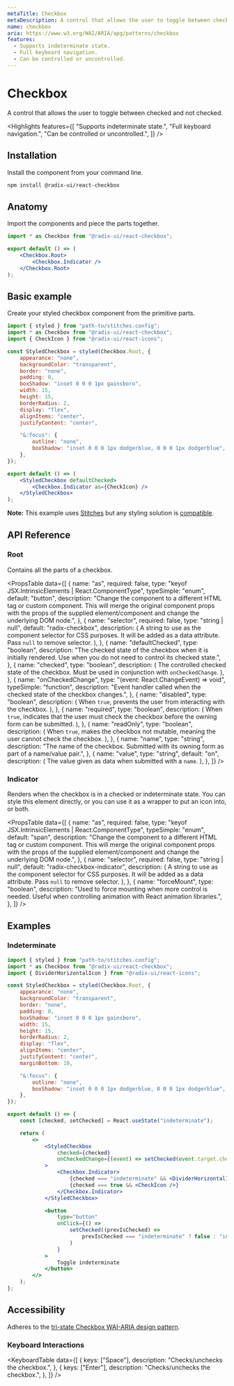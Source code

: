 ```yaml
---
metaTitle: Checkbox
metaDescription: A control that allows the user to toggle between checked and not checked.
name: checkbox
aria: https://www.w3.org/WAI/ARIA/apg/patterns/checkbox
features:
  - Supports indeterminate state.
  - Full keyboard navigation.
  - Can be controlled or uncontrolled.
---
```


# Checkbox

<Description>
	A control that allows the user to toggle between checked and not checked.
</Description>

<Highlights
	features={[
		"Supports indeterminate state.",
		"Full keyboard navigation.",
		"Can be controlled or uncontrolled.",
	]}
/>

## Installation

Install the component from your command line.

```bash
npm install @radix-ui/react-checkbox
```

## Anatomy

Import the components and piece the parts together.

```jsx
import * as Checkbox from "@radix-ui/react-checkbox";

export default () => (
	<Checkbox.Root>
		<Checkbox.Indicator />
	</Checkbox.Root>
);
```

## Basic example

Create your styled checkbox component from the primitive parts.

```jsx
import { styled } from "path-to/stitches.config";
import * as Checkbox from "@radix-ui/react-checkbox";
import { CheckIcon } from "@radix-ui/react-icons";

const StyledCheckbox = styled(Checkbox.Root, {
	appearance: "none",
	backgroundColor: "transparent",
	border: "none",
	padding: 0,
	boxShadow: "inset 0 0 0 1px gainsboro",
	width: 15,
	height: 15,
	borderRadius: 2,
	display: "flex",
	alignItems: "center",
	justifyContent: "center",

	"&:focus": {
		outline: "none",
		boxShadow: "inset 0 0 0 1px dodgerblue, 0 0 0 1px dodgerblue",
	},
});

export default () => (
	<StyledCheckbox defaultChecked>
		<Checkbox.Indicator as={CheckIcon} />
	</StyledCheckbox>
);
```

<Note>

**Note:** This example uses [Stitches](https://stitches.dev) but any styling solution is [compatible](/primitives/docs/guides/styling).

</Note>

## API Reference

### Root

Contains all the parts of a checkbox.

<PropsTable
	data={[
		{
			name: "as",
			required: false,
			type: "keyof JSX.IntrinsicElements | React.ComponentType<any>",
			typeSimple: "enum",
			default: "button",
			description:
				"Change the component to a different HTML tag or custom component. This will merge the original component props with the props of the supplied element/component and change the underlying DOM node.",
		},
		{
			name: "selector",
			required: false,
			type: "string | null",
			default: "radix-checkbox",
			description: (
				<span>
					A string to use as the component selector for CSS purposes. It will be
					added as a data attribute. Pass <Code>null</Code> to remove selector.
				</span>
			),
		},
		{
			name: "defaultChecked",
			type: "boolean",
			description:
				"The checked state of the checkbox when it is initially rendered. Use when you do not need to control its checked state.",
		},
		{
			name: "checked",
			type: "boolean",
			description: (
				<span>
					The controlled checked state of the checkbox. Must be used in
					conjunction with <Code>onCheckedChange</Code>.
				</span>
			),
		},
		{
			name: "onCheckedChange",
			type: "(event: React.ChangeEvent<HTMLInputElement>) => void",
			typeSimple: "function",
			description:
				"Event handler called when the checked state of the checkbox changes.",
		},
		{
			name: "disabled",
			type: "boolean",
			description: (
				<span>
					When <Code>true</Code>, prevents the user from interacting with the
					checkbox.
				</span>
			),
		},
		{
			name: "required",
			type: "boolean",
			description: (
				<span>
					When <Code>true</Code>, indicates that the user must check the
					checkbox before the owning form can be submitted.
				</span>
			),
		},
		{
			name: "readOnly",
			type: "boolean",
			description: (
				<span>
					When <Code>true</Code>, makes the checkbox not mutable, meaning the
					user cannot check the checkbox.
				</span>
			),
		},
		{
			name: "name",
			type: "string",
			description:
				"The name of the checkbox. Submitted with its owning form as part of a name/value pair.",
		},
		{
			name: "value",
			type: "string",
			default: "on",
			description: (
				<span>
					The value given as data when submitted with a <Code>name</Code>.
				</span>
			),
		},
	]}
/>

### Indicator

Renders when the checkbox is in a checked or indeterminate state. You can style this element directly, or you can use it as a wrapper to put an icon into, or both.

<PropsTable
	data={[
		{
			name: "as",
			required: false,
			type: "keyof JSX.IntrinsicElements | React.ComponentType<any>",
			typeSimple: "enum",
			default: "span",
			description:
				"Change the component to a different HTML tag or custom component. This will merge the original component props with the props of the supplied element/component and change the underlying DOM node.",
		},
		{
			name: "selector",
			required: false,
			type: "string | null",
			default: "radix-checkbox-indicator",
			description: (
				<span>
					A string to use as the component selector for CSS purposes. It will be
					added as a data attribute. Pass <Code>null</Code> to remove selector.
				</span>
			),
		},
		{
			name: "forceMount",
			type: "boolean",
			description:
				"Used to force mounting when more control is needed. Useful when controlling animation with React animation libraries.",
		},
	]}
/>

## Examples

### Indeterminate

```jsx
import { styled } from "path-to/stitches.config";
import * as Checkbox from "@radix-ui/react-checkbox";
import { DividerHorizontalIcon } from "@radix-ui/react-icons";

const StyledCheckbox = styled(Checkbox.Root, {
	appearance: "none",
	backgroundColor: "transparent",
	border: "none",
	padding: 0,
	boxShadow: "inset 0 0 0 1px gainsboro",
	width: 15,
	height: 15,
	borderRadius: 2,
	display: "flex",
	alignItems: "center",
	justifyContent: "center",
	marginBottom: 10,

	"&:focus": {
		outline: "none",
		boxShadow: "inset 0 0 0 1px dodgerblue, 0 0 0 1px dodgerblue",
	},
});

export default () => {
	const [checked, setChecked] = React.useState("indeterminate");

	return (
		<>
			<StyledCheckbox
				checked={checked}
				onCheckedChange={(event) => setChecked(event.target.checked)}
			>
				<Checkbox.Indicator>
					{checked === "indeterminate" && <DividerHorizontalIcon />}
					{checked === true && <CheckIcon />}
				</Checkbox.Indicator>
			</StyledCheckbox>

			<button
				type="button"
				onClick={() =>
					setChecked((prevIsChecked) =>
						prevIsChecked === "indeterminate" ? false : "indeterminate",
					)
				}
			>
				Toggle indeterminate
			</button>
		</>
	);
};
```

## Accessibility

Adheres to the [tri-state Checkbox WAI-ARIA design pattern](https://www.w3.org/WAI/ARIA/apg/patterns/checkbox).

### Keyboard Interactions

<KeyboardTable
	data={[
		{
			keys: ["Space"],
			description: "Checks/unchecks the checkbox.",
		},
		{
			keys: ["Enter"],
			description: "Checks/unchecks the checkbox.",
		},
	]}
/>
